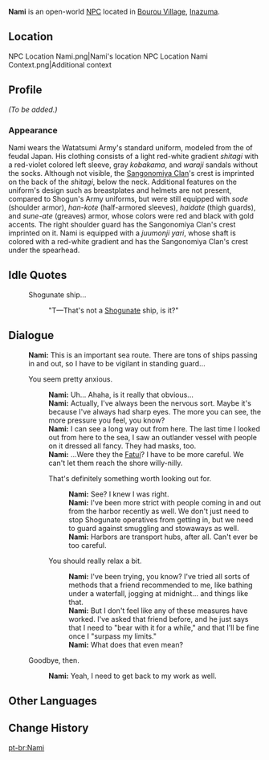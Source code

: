 {{Meta
<!-- REMOVE THIS TEMPLATE AFTER ADDING MISSING INFO -->
|missing_NPC_profile  = yes
}}
{{Character Infobox
|type             = Open-World NPC
|image            = NPC Nami.png
|region           = Inazuma
|location         = Inazuma
|affiliation      = Watatsumi Army
|title            = Sangonomiya Samurai
}}
'''Nami''' is an open-world [[NPC]] located in [[Bourou Village]], [[Inazuma]].

==Location==
<gallery>
NPC Location Nami.png|Nami's location
NPC Location Nami Context.png|Additional context
</gallery>

==Profile==
<!-- detailed story/lore information goes here -->
''(To be added.)''

===Appearance===
Nami wears the Watatsumi Army's standard uniform, modeled from the {{Lang|''ashigaru''|ja=足軽}} of feudal Japan. His clothing consists of a light red-white gradient ''shitagi'' with a red-violet colored left sleeve, gray ''kobakama'', and ''waraji'' sandals without the socks. Although not visible, the [[Sangonomiya Clan]]'s crest is imprinted on the back of the ''shitagi'', below the neck. Additional features on the uniform's design such as breastplates and helmets are not present, compared to Shogun's Army uniforms, but were still equipped with ''sode'' (shoulder armor), ''han-kote'' (half-armored sleeves), ''haidate'' (thigh guards), and ''sune-ate'' (greaves) armor, whose colors were red and black with gold accents. The right shoulder guard has the Sangonomiya Clan's crest imprinted on it. Nami is equipped with a ''juumonji yari'', whose shaft is colored with a red-white gradient and has the Sangonomiya Clan's crest under the spearhead.

==Idle Quotes==
{{Dialogue Start}}
: {{DIcon|Idle}} Shogunate ship...
:: {{A|VO Nami 01.ogg}} "T&mdash;That's not a [[Shogunate]] ship, is it?"
{{Dialogue End}}

==Dialogue==
{{Dialogue Start}}
:'''Nami:''' This is an important sea route. There are tons of ships passing in and out, so I have to be vigilant in standing guard...
:{{DIcon}} You seem pretty anxious.
::'''Nami:''' Uh... Ahaha, is it really that obvious...
::'''Nami:''' Actually, I've always been the nervous sort. Maybe it's because I've always had sharp eyes. The more you can see, the more pressure you feel, you know?
::'''Nami:''' I can see a long way out from here. The last time I looked out from here to the sea, I saw an outlander vessel with people on it dressed all fancy. They had masks, too.
::'''Nami:''' ...Were they the [[Fatui]]? I have to be more careful. We can't let them reach the shore willy-nilly.
::{{DIcon}} That's definitely something worth looking out for.
:::'''Nami:''' See? I knew I was right.
:::'''Nami:''' I've been more strict with people coming in and out from the harbor recently as well. We don't just need to stop Shogunate operatives from getting in, but we need to guard against smuggling and stowaways as well.
:::'''Nami:''' Harbors are transport hubs, after all. Can't ever be too careful.
::{{DIcon}} You should really relax a bit.
:::'''Nami:''' I've been trying, you know? I've tried all sorts of methods that a friend recommended to me, like bathing under a waterfall, jogging at midnight... and things like that.
:::'''Nami:''' But I don't feel like any of these measures have worked. I've asked that friend before, and he just says that I need to "bear with it for a while," and that I'll be fine once I "surpass my limits."
:::'''Nami:''' What does that even mean?
:{{DIcon}} Goodbye, then.
::'''Nami:''' Yeah, I need to get back to my work as well.
{{Dialogue End}}

==Other Languages==
{{Other Languages
|default_hidden = 1
|en      = Nami
|zhs     = 阿波
|zhs_rm  = Ā Bō
|zht     = 阿波
|zht_rm  = Ā Bō
|ja      = 波
|ja_rm   = Nami
|ko      = 나미
|es      = Nami
|fr      = Nami
|ru      = Нами
|th      = Nami
|vi      = Nami
|de      = Nami
|id      = Nami
|pt      = Nami
|tr      = Nami
|it      = Nami
}}

==Change History==
{{Change History|2.1}}

[[pt-br:Nami]]
